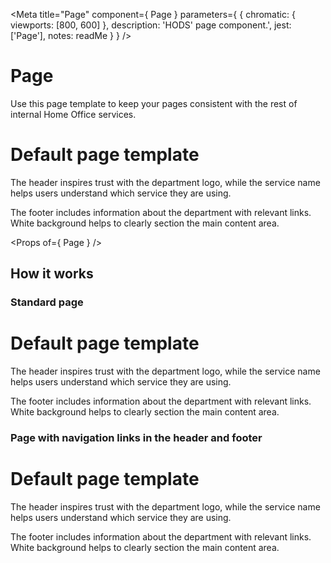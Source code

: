 
<Meta
  title="Page"
  component={ Page }
  parameters={ {
    chromatic: { viewports: [800, 600] },
    description: 'HODS\' page component.',
    jest: ['Page'],
    notes: readMe
  } }
/>

# Page

Use this page template to keep your pages consistent with the rest of internal Home Office services.

<Preview withToolbar>
  <Story name="Page">
    <Page
      serviceName="Service name"
      footerNavigation={[
        { href: '/feedback', text: 'Feedback' },
        { href: '/help', text: 'Help' },
        { href: 'https://gov.uk/', text: 'Gov.UK home' }
      ]}
    >
      <h1>Default page template</h1>
      <p>The header inspires trust with the department logo, while the service name helps users understand which service they are using.</p>
      <p>The footer includes information about the department with relevant links. White background helps to clearly section the main content area.</p>
    </Page>
  </Story>
</Preview>

<Props of={ Page } />


## How it works

### Standard page

<Preview>
  <Story name="Standard">
    <Page>
      <h1>Default page template</h1>
      <p>The header inspires trust with the department logo, while the service name helps users understand which service they are using.</p>
      <p>The footer includes information about the department with relevant links. White background helps to clearly section the main content area.</p>
    </Page>
  </Story>
</Preview>


### Page with navigation links in the header and footer

<Preview>
  <Story name="Navigation">
    <Page
      accountHref="#/my-account"
      serviceName="Service name"
      signOutHref="#/auth/sign-out"
      username="User name"
      navigation={[
        { href: '/styles', text: 'Styles' },
        { href: '/components', text: 'Components' },
        { href: '/patterns', text: 'Patterns' },
        { href: '/resources', text: 'Resources' },
        { href: '/get-involved', text: 'Get involved' }
      ]}
      footerNavigation={[
        { href: '/feedback', text: 'Feedback' },
        { href: '/help', text: 'Help' },
        { href: 'https://gov.uk/', text: 'Gov.UK home' }
      ]}
      footerContent="Copyright 2020 Crown copyright"
    >
      <h1>Default page template</h1>
      <p>The header inspires trust with the department logo, while the service name helps users understand which service they are using.</p>
      <p>The footer includes information about the department with relevant links. White background helps to clearly section the main content area.</p>
    </Page>
  </Story>
</Preview>
